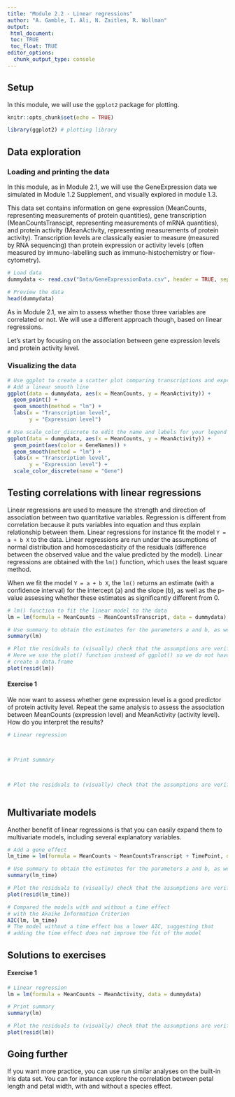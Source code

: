 ```yaml
---
title: "Module 2.2 - Linear regressions"
author: "A. Gamble, I. Ali, N. Zaitlen, R. Wollman"
output: 
 html_document:
 toc: TRUE
 toc_float: TRUE
editor_options:
  chunk_output_type: console
---
```


## Setup

In this module, we will use the `ggplot2` package for plotting.

```r

knitr::opts_chunk$set(echo = TRUE)

library(ggplot2) # plotting library

```

## Data exploration

### Loading and printing the data

In this module, as in Module 2.1, we will use the GeneExpression data we simulated in Module 1.2 Supplement, and visually explored in module 1.3. 

This data set contains information on gene expression (MeanCounts, representing measurements of protein quantities), gene transcription (MeanCountsTranscipt, representing measurements of mRNA quantities), and protein activity (MeanActivity, representing measurements of protein activity). Transcription levels are classically easier to measure (measured by RNA sequencing) than protein expression or activity levels (often measured by immuno-labelling such as immuno-histochemistry or flow-cytometry).

```r

# Load data
dummydata <- read.csv("Data/GeneExpressionData.csv", header = TRUE, sep = ",")

# Preview the data
head(dummydata)

```

As in Module 2.1, we aim to assess whether those three variables are correlated or not. We will use a different approach though, based on linear regressions.

Let's start by focusing on the association between gene expression levels and protein activity level.

### Visualizing the data

```r

# Use ggplot to create a scatter plot comparing transcriptions and expression levels
# Add a linear smooth line
ggplot(data = dummydata, aes(x = MeanCounts, y = MeanActivity)) +
  geom_point() +
  geom_smooth(method = "lm") +
  labs(x = "Transcription level",
       y = "Expression level") 

# Use scale_color_discrete to edit the name and labels for your legend
ggplot(data = dummydata, aes(x = MeanCounts, y = MeanActivity)) +
  geom_point(aes(color = GeneNames)) +
  geom_smooth(method = "lm") +
  labs(x = "Transcription level",
       y = "Expression level") +
  scale_color_discrete(name = "Gene")

```

## Testing correlations with linear regressions

Linear regressions are used to measure the strength and direction of association 
between two quantitative variables. Regression is different from correlation because it puts variables into equation and thus explain relationship between them. Linear regressions for instance fit the model `Y = a + b X` to the data. Linear regressions are run under the assumptions of normal distribution and homoscedasticity of the residuals (difference between the observed value and the value predicted by the model).
Linear regressions are obtained with the `lm()` function, which uses the least square method.

When we fit the model `Y = a + b X`, the `lm()` returns an estimate (with a confidence interval) for the intercept (a) and the slope (b), as well as the p-value assessing whether these estimates as significantly different from 0.

```r

# lm() function to fit the linear model to the data
lm = lm(formula = MeanCounts ~ MeanCountsTranscript, data = dummydata)

# Use summary to obtain the estimates for the parameters a and b, as well as the p-value
summary(lm)

# Plot the residuals to (visually) check that the assumptions are verified
# Here we use the plot() function instead of ggplot() so we do not have to 
# create a data.frame
plot(resid(lm))

```

#### Exercise 1 

We now want to assess whether gene expression level is a good predictor of protein activity level. Repeat the same analysis to assess the association between MeanCounts (expression level) and MeanActivity (activity level). How do you interpret the results?

```r

# Linear regression



# Print summary



# Plot the residuals to (visually) check that the assumptions are verified



```

## Multivariate models

Another benefit of linear regressions is that you can easily expand them to multivariate models, including several explanatory variables. 

```r

# Add a gene effect
lm_time = lm(formula = MeanCounts ~ MeanCountsTranscript + TimePoint, data = dummydata)

# Use summary to obtain the estimates for the parameters a and b, as well as the p-value
summary(lm_time)

# Plot the residuals to (visually) check that the assumptions are verified
plot(resid(lm_time))

# Compared the models with and without a time effect
# with the Akaike Information Criterion
AIC(lm, lm_time)
# The model without a time effect has a lower AIC, suggesting that
# adding the time effect does not improve the fit of the model

```

## Solutions to exercises

#### Exercise 1 

```r

# Linear regression
lm = lm(formula = MeanCounts ~ MeanActivity, data = dummydata)

# Print summary
summary(lm)

# Plot the residuals to (visually) check that the assumptions are verified
plot(resid(lm))

```

## Going further

If you want more practice, you can use run similar analyses on the built-in Iris data set. You can for instance explore the correlation between petal length and petal width, with and without a species effect.